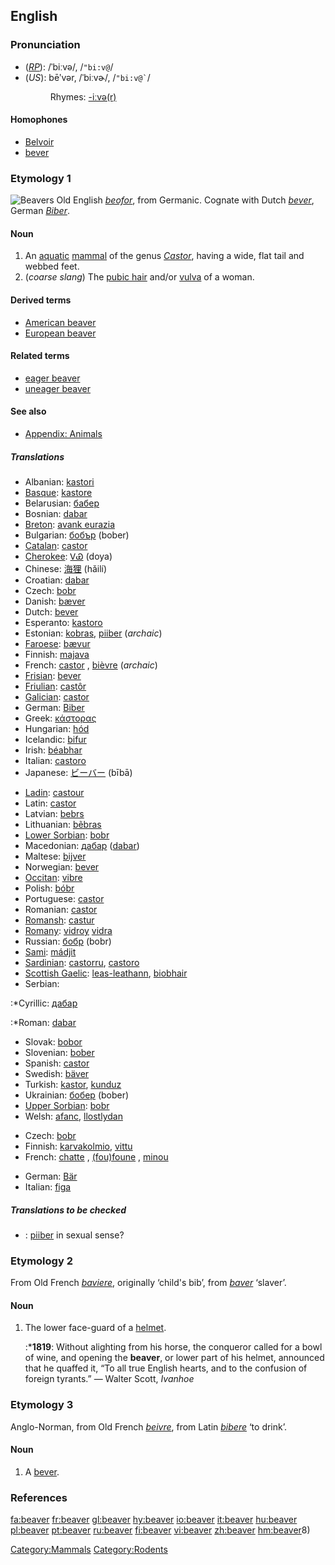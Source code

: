{{wikipedia}}
==English==

===Pronunciation===
*(''[[RP]]''): /ˈbiːvə/, /<tt>"bi:v@</tt>/
*(''US''): bēʹvər, /ˈbiːvɚ/, /<tt>"bi:v@`</tt>/
*:Rhymes: [[Rhymes:English:-iːvə(r)|-iːvə(r)]]

====Homophones====
*[[Belvoir]]<!--sic-->
*[[bever]]

===Etymology 1===
[[Image:Biber-drawing.jpg|thumb|Beavers]]
Old English ''[[beofor]]'', from Germanic.  Cognate with Dutch ''[[bever]]'', German ''[[Biber]]''.

====Noun====
{{en-noun|pl2=beaver}}

# An [[aquatic]] [[mammal]] of the genus ''[[Castor]]'', having a wide, flat tail and webbed feet.
# (''coarse slang'') The [[pubic hair]] and/or [[vulva]] of a woman.

====Derived terms====
*[[American beaver]]
*[[European beaver]]

====Related terms====
*[[eager beaver]]
*[[uneager beaver]]

====See also====
*[[Appendix: Animals]]

=====Translations=====
{{rfc-level|Translations at L4+ not in L3 POS section (AutoFormat would have corrected level of Derived terms)}}
{{trans-top|aquatic mammal}}
*Albanian: [[kastori]]
*[[Basque]]: [[kastore]]
*Belarusian: [[бабер]] {{m}}
*Bosnian: [[dabar]] {{m}}
*[[Breton]]: [[avank eurazia]]
*Bulgarian: [[бобър]] (bober) {{m}}
*[[Catalan]]: [[castor]]
*[[Cherokee]]: [[ᏙᏯ]] (doya)
*Chinese: [[海狸]] (hǎilí)
*Croatian: [[dabar]] {{m}}
*Czech: [[bobr]] {{m}}
*Danish: [[bæver]]
*Dutch: [[bever]] {{m}}
*Esperanto: [[kastoro]]
*Estonian: [[kobras]], [[piiber]] (''archaic'')
*[[Faroese]]: [[bævur]]
*Finnish: [[majava]]
*French: [[castor]] {{m}}, [[bièvre]] {{m}} (''archaic'')
*[[Frisian]]: [[bever]]
*[[Friulian]]: [[castôr]]
*[[Galician]]: [[castor]]
*German: [[Biber]] {{m}}
*Greek: [[κάστορας]] {{m}}
*Hungarian: [[hód]]
*Icelandic: [[bifur]]
*Irish: [[béabhar]]
*Italian: [[castoro]] {{m}}
*Japanese: [[ビーバー]] (bībā)
{{trans-mid}}
*[[Ladin]]: [[castour]]
*Latin: [[castor]] {{m}} <!--do not put the scientific name here-->
*Latvian: [[bebrs]] {{m}}
*Lithuanian: [[bẽbras]] {{m}}
*[[Lower Sorbian]]: [[bobr]]
*Macedonian: [[дабар]] ([[dabar]]) {{m}}
*Maltese: [[bijver]] {{m}}
*Norwegian: [[bever]] {{m}}
*[[Occitan]]: [[vibre]]
*Polish: [[bóbr]] {{m}}
*Portuguese: [[castor]] {{m}}
*Romanian: [[castor]]
*[[Romansh]]: [[castur]]
*[[Romany]]: [[vidroy]] {{m}} [[vidra]] {{f}}
*Russian: [[бобр]] (bobr) {{m}}
*[[Sami]]: [[mádjit]]
*[[Sardinian]]: [[castorru]], [[castoro]]
*[[Scottish Gaelic]]: [[leas-leathann]], [[biobhair]]
*Serbian:
:*Cyrillic: [[дабар]] {{m}}
:*Roman: [[dabar]] {{m}}
*Slovak: [[bobor]] {{m}}
*Slovenian: [[bober]] {{m}}
*Spanish: [[castor]] {{m}}
*Swedish: [[bäver]]
*Turkish: [[kastor]], [[kunduz]]
*Ukrainian: [[бобер]] (bober) {{m}}
*[[Upper Sorbian]]: [[bobr]]
*Welsh: [[afanc]], [[llostlydan]]
{{trans-bottom}}

{{trans-top|coarse slang: pubic hair/vulva of a woman}}
*Czech: [[bobr]] {{m}}
*Finnish: [[karvakolmio]], [[vittu]]
*French: [[chatte]] {{f}}, [[foufoune|(fou)foune]] {{f}}, [[minou]] {{m}}
{{trans-mid}}
*German: [[Bär]]
*Italian: [[figa]] {{f}}
{{trans-bottom}}

=====Translations to be checked=====
{{checktrans}}
<!--Remove this section once all of the translations below have been moved into the tables above.-->
*{{ttbc|Estonian}}: [[piiber]] in sexual sense?

===Etymology 2===
From Old French ''[[baviere]]'', originally ‘child's bib’, from ''[[baver]]'' ‘slaver’.

====Noun====
{{en-noun}}

# {{italbrac|obsolete except historical or heraldry}} The lower face-guard of a [[helmet]].
#:*'''1819''': Without alighting from his horse, the conqueror called for a bowl of wine, and opening the '''beaver''', or lower part of his helmet, announced that he quaffed it, “To all true English hearts, and to the confusion of foreign tyrants.” — Walter Scott, ''Ivanhoe''

===Etymology 3===
Anglo-Norman, from Old French ''[[beivre]]'', from Latin ''[[bibere]]'' ‘to drink’.

====Noun====
{{en-noun}}

# A [[bever]].

===References===
{{R:Heraldry 1862}}

{{commons}}

[[Category:Mammals]]
[[Category:Rodents]]

[[fa:beaver]]
[[fr:beaver]]
[[gl:beaver]]
[[hy:beaver]]
[[io:beaver]]
[[it:beaver]]
[[hu:beaver]]
[[pl:beaver]]
[[pt:beaver]]
[[ru:beaver]]
[[fi:beaver]]
[[vi:beaver]]
[[zh:beaver]]
[[hm:beaver]]8)